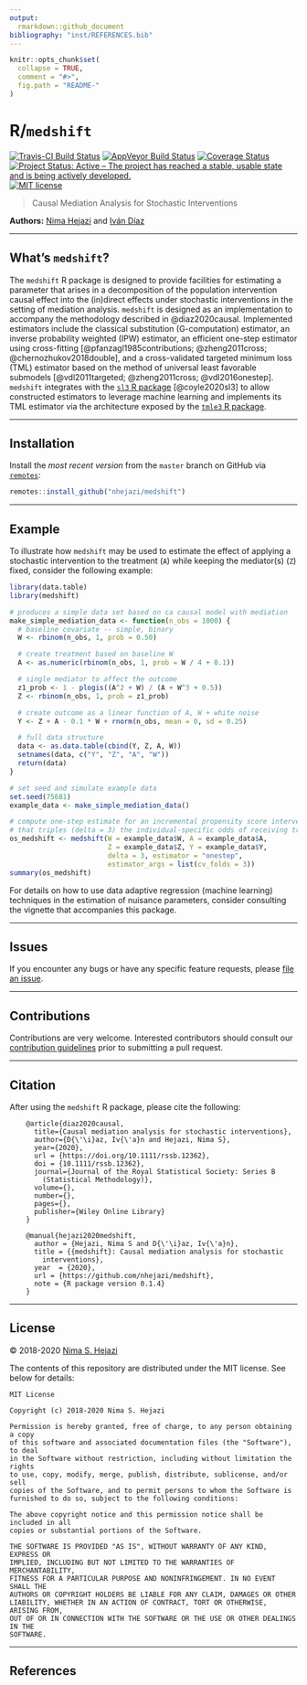 ```yaml
---
output:
  rmarkdown::github_document
bibliography: "inst/REFERENCES.bib"
---
```


<!-- README.md is generated from README.Rmd. Please edit that file -->

```r
knitr::opts_chunk$set(
  collapse = TRUE,
  comment = "#>",
  fig.path = "README-"
)
```

# R/`medshift`

[![Travis-CI Build Status](https://travis-ci.org/nhejazi/medshift.svg?branch=master)](https://travis-ci.org/nhejazi/medshift)
[![AppVeyor Build  Status](https://ci.appveyor.com/api/projects/status/github/nhejazi/medshift?branch=master&svg=true)](https://ci.appveyor.com/project/nhejazi/medshift)
[![Coverage Status](https://img.shields.io/codecov/c/github/nhejazi/medshift/master.svg)](https://codecov.io/github/nhejazi/medshift?branch=master)
[![Project Status: Active – The project has reached a stable, usable state and is being actively developed.](https://www.repostatus.org/badges/latest/active.svg)](https://www.repostatus.org/#active)
[![MIT license](http://img.shields.io/badge/license-MIT-brightgreen.svg)](http://opensource.org/licenses/MIT)

> Causal Mediation Analysis for Stochastic Interventions

__Authors:__ [Nima Hejazi](https://nimahejazi.org) and [Iván
Díaz](https://idiaz.xyz)

---

## What's `medshift`?

The `medshift` R package is designed to provide facilities for estimating a
parameter that arises in a decomposition of the population intervention causal
effect into the (in)direct effects under stochastic interventions in the setting
of mediation analysis. `medshift` is designed as an implementation to accompany
the methodology described in @diaz2020causal. Implemented estimators include the
classical substitution (G-computation) estimator, an inverse probability
weighted (IPW) estimator, an efficient one-step estimator using cross-fitting
[@pfanzagl1985contributions; @zheng2011cross; @chernozhukov2018double], and a
cross-validated targeted minimum loss (TML) estimator based on the method of
universal least favorable submodels [@vdl2011targeted; @zheng2011cross;
@vdl2016onestep]. `medshift` integrates with the [`sl3` R
package](https://github.com/tlverse/sl3) [@coyle2020sl3] to allow constructed
estimators to leverage machine learning and implements its TML estimator via
the architecture exposed by the [`tmle3` R
package](https://github.com/tlverse/tmle3).

---

## Installation

Install the _most recent version_ from the `master` branch on GitHub via
[`remotes`](https://CRAN.R-project.org/package=remotes):

```r
remotes::install_github("nhejazi/medshift")
```

---

## Example

To illustrate how `medshift` may be used to estimate the effect of applying a
stochastic intervention to the treatment (`A`) while keeping the mediator(s)
(`Z`) fixed, consider the following example:

```r
library(data.table)
library(medshift)

# produces a simple data set based on ca causal model with mediation
make_simple_mediation_data <- function(n_obs = 1000) {
  # baseline covariate -- simple, binary
  W <- rbinom(n_obs, 1, prob = 0.50)

  # create treatment based on baseline W
  A <- as.numeric(rbinom(n_obs, 1, prob = W / 4 + 0.1))

  # single mediator to affect the outcome
  z1_prob <- 1 - plogis((A^2 + W) / (A + W^3 + 0.5))
  Z <- rbinom(n_obs, 1, prob = z1_prob)

  # create outcome as a linear function of A, W + white noise
  Y <- Z + A - 0.1 * W + rnorm(n_obs, mean = 0, sd = 0.25)

  # full data structure
  data <- as.data.table(cbind(Y, Z, A, W))
  setnames(data, c("Y", "Z", "A", "W"))
  return(data)
}

# set seed and simulate example data
set.seed(75681)
example_data <- make_simple_mediation_data()

# compute one-step estimate for an incremental propensity score intervention
# that triples (delta = 3) the individual-specific odds of receiving treatment
os_medshift <- medshift(W = example_data$W, A = example_data$A,
                        Z = example_data$Z, Y = example_data$Y,
                        delta = 3, estimator = "onestep",
                        estimator_args = list(cv_folds = 3))
summary(os_medshift)
```

For details on how to use data adaptive regression (machine learning) techniques
in the estimation of nuisance parameters, consider consulting the vignette that
accompanies this package.

---

## Issues

If you encounter any bugs or have any specific feature requests, please [file an
issue](https://github.com/nhejazi/medshift/issues).

---

## Contributions

Contributions are very welcome. Interested contributors should consult our
[contribution
guidelines](https://github.com/nhejazi/medshift/blob/master/CONTRIBUTING.md)
prior to submitting a pull request.

---

## Citation

After using the `medshift` R package, please cite the following:

        @article{diaz2020causal,
          title={Causal mediation analysis for stochastic interventions},
          author={D{\'\i}az, Iv{\'a}n and Hejazi, Nima S},
          year={2020},
          url = {https://doi.org/10.1111/rssb.12362},
          doi = {10.1111/rssb.12362},
          journal={Journal of the Royal Statistical Society: Series B
            (Statistical Methodology)},
          volume={},
          number={},
          pages={},
          publisher={Wiley Online Library}
        }

        @manual{hejazi2020medshift,
          author = {Hejazi, Nima S and D{\'\i}az, Iv{\'a}n},
          title = {{medshift}: Causal mediation analysis for stochastic
            interventions},
          year  = {2020},
          url = {https://github.com/nhejazi/medshift},
          note = {R package version 0.1.4}
        }

---

## License

&copy; 2018-2020 [Nima S. Hejazi](https://nimahejazi.org)

The contents of this repository are distributed under the MIT license. See below
for details:
```
MIT License

Copyright (c) 2018-2020 Nima S. Hejazi

Permission is hereby granted, free of charge, to any person obtaining a copy
of this software and associated documentation files (the "Software"), to deal
in the Software without restriction, including without limitation the rights
to use, copy, modify, merge, publish, distribute, sublicense, and/or sell
copies of the Software, and to permit persons to whom the Software is
furnished to do so, subject to the following conditions:

The above copyright notice and this permission notice shall be included in all
copies or substantial portions of the Software.

THE SOFTWARE IS PROVIDED "AS IS", WITHOUT WARRANTY OF ANY KIND, EXPRESS OR
IMPLIED, INCLUDING BUT NOT LIMITED TO THE WARRANTIES OF MERCHANTABILITY,
FITNESS FOR A PARTICULAR PURPOSE AND NONINFRINGEMENT. IN NO EVENT SHALL THE
AUTHORS OR COPYRIGHT HOLDERS BE LIABLE FOR ANY CLAIM, DAMAGES OR OTHER
LIABILITY, WHETHER IN AN ACTION OF CONTRACT, TORT OR OTHERWISE, ARISING FROM,
OUT OF OR IN CONNECTION WITH THE SOFTWARE OR THE USE OR OTHER DEALINGS IN THE
SOFTWARE.
```

---

## References

